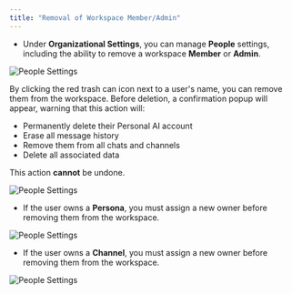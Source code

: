 ```yaml
---
title: "Removal of Workspace Member/Admin"
--- 
```


- Under **Organizational Settings**, you can manage **People** settings, including the ability to remove a workspace **Member** or **Admin**.

![People Settings](/images/removal1.png)

By clicking the red trash can icon next to a user's name, you can remove them from the workspace. Before deletion, a confirmation popup will appear, warning that this action will:  
 - Permanently delete their Personal AI account  
 - Erase all message history  
 - Remove them from all chats and channels  
 - Delete all associated data  

This action **cannot** be undone.

![People Settings](/images/removal2.png)

- If the user owns a **Persona**, you must assign a new owner before removing them from the workspace.

![People Settings](/images/removal3.png)

- If the user owns a **Channel**, you must assign a new owner before removing them from the workspace.

![People Settings](/images/removal4.png)
